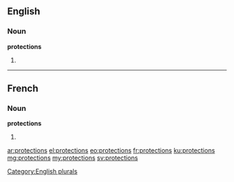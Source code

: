 ==English==

===Noun===
'''protections'''

# {{plural of|protection}}

[[Category:English plurals]]

----

==French==

===Noun===
'''protections''' {{f}}

# {{plural of|protection|lang=fr}}

[[ar:protections]]
[[el:protections]]
[[eo:protections]]
[[fr:protections]]
[[ku:protections]]
[[mg:protections]]
[[my:protections]]
[[sv:protections]]